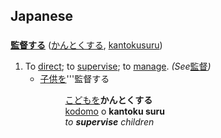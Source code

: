 == Japanese ==
=== {{t3verb}} ===
'''[[監督]]する''' ([[かんとくする]], [[kantokusuru]])

# To [[direct]]; to [[supervise]]; to [[manage]].  ''(See ''[[監督]]'' )''
#* [[子供]]を'''監督する 
#*: [[子供|こども]]を'''かんとくする'''
#*: [[子供|kodomo]] o '''kantoku suru'''
#*: ''to '''supervise''' children''